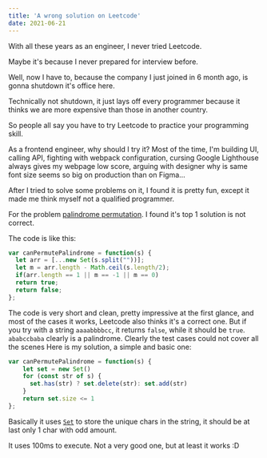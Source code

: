 ```yaml
---
title: 'A wrong solution on Leetcode'
date: 2021-06-21
---
```


With all these years as an engineer, I never tried Leetcode.

Maybe it's because I never prepared for interview before.

Well, now I have to, because the company I just joined in 6 month ago, is gonna shutdown 
it's office here.

Technically not shutdown, it just lays off every programmer because it thinks we are more expensive than those in 
another country.

So people all say you have to try Leetcode to practice your programming skill.

As a frontend engineer, why should I try it? Most of the time, I'm building UI, calling API, fighting with webpack configuration, 
cursing Google Lighthouse always gives my webpage low score, 
arguing with designer why is same  font size seems so big on production than on Figma...

After I tried to solve some problems on it, I found it is pretty fun, except it made me think myself not a qualified programmer.

For the problem [palindrome permutation](https://leetcode.com/problems/palindrome-permutation/). I found it's top 1 solution is not correct.

The code is like this:

```javascript
var canPermutePalindrome = function(s) {
  let arr = [...new Set(s.split(""))];
  let m = arr.length - Math.ceil(s.length/2);
  if(arr.length == 1 || m == -1 || m == 0)
  return true;
  return false;
};
```
The code is very short and clean, pretty impressive at the first glance, and most of the cases it works,
Leetcode also thinks it's a correct one.
But if you try with a string `aaaabbbbcc`, it returns `false`, while it should be `true`. `ababccbaba` clearly is a palindrome.
Clearly the test cases could not cover all the scenes
Here is my solution, a simple and basic one:
```javascript
var canPermutePalindrome = function(s) {
    let set = new Set()
    for (const str of s) {
      set.has(str) ? set.delete(str): set.add(str)
    }
    return set.size <= 1
};
```
Basically it uses [`Set`](https://developer.mozilla.org/en-US/docs/Web/JavaScript/Reference/Global_Objects/Set) to store the
unique chars in the string, it should be at last only 1 char with odd amount.

It uses 100ms to execute. Not a very good one, but at least it works :D